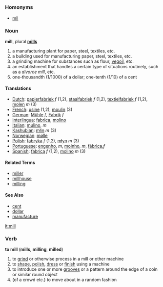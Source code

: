 =={{en}}==

===Homonyms===
*[[mil]]

===Noun===
'''mill''', plural '''[[mills]]'''

# a manufacturing plant for paper, steel, textiles, etc.
# a building used for manufacturing paper, steel, textiles, etc.
# a grinding machine for substances such as flour, [[w:vegoil|vegoil]], etc.
# an establishment that handles a certain type of situations routinely, such as a ''divorce mill'', etc.
# one-thousandth (1/1000) of a dollar; one-tenth (1/10) of a cent

==== Translations ====
*[[Dutch]]: [[papierfabriek]] ''f'' (1,2), [[staalfabriek]] ''f'' (1,2), [[textielfabriek]] ''f'' (1,2), [[molen]] ''m'' (3)
*[[French]]: [[usine]] (1,2), [[moulin]] (3)
*[[German]]: [[Mühle]] ''f'', [[Fabrik]] ''f''
*[[Interlingua]]: [[fabrica]], [[molino]]
*[[Italian]]: [[mulino]], ''m''
*[[Kashubian]]: [[młin]] ''m'' (3)
*[[Norwegian]]: [[mølle]]
*[[Polish]]: [[fabryka]] ''f'' (1,2), [[młyn]] ''m'' (3)
*[[Portuguese]]: [[engenho]], ''m'', [[moinho]], ''m'', [[fábrica]],''f''
*[[Spanish]]: [[fabrica]] ''f'' (1,2), [[molino]] ''m'' (3)

====Related Terms====
*[[miller]]
*[[millhouse]]
*[[milling]]

====See Also====
*[[cent]]
*[[dollar]]
*[[manufacture]]

[[it:mill]]

===Verb===
'''to mill''' ('''mills''', '''milling''', '''milled''')

#to [[grind]] or otherwise process in a mill or other machine
#to [[shape]], [[polish]], [[dress]] or [[finish]] using a machine
#to introduce one or more [[groove]]s or a pattern around the edge of a coin or similar round object
#(of a crowd etc.) to move about in a random fashion